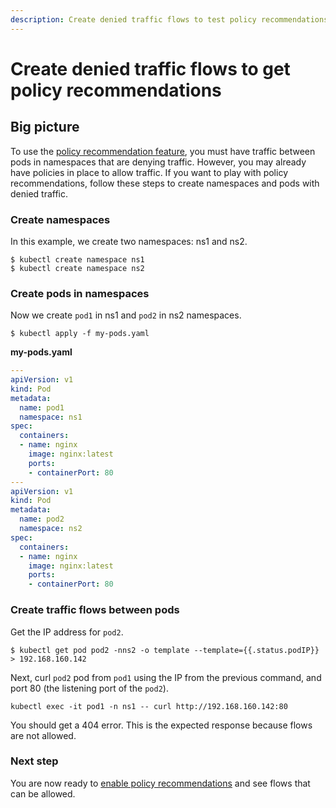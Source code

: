 ```yaml
---
description: Create denied traffic flows to test policy recommendations.
---
```


# Create denied traffic flows to get policy recommendations

## Big picture

To use the [policy recommendation feature](policy-recommendations.mdx), you must have traffic between pods in namespaces that are denying traffic. However, you may already have policies in place to allow traffic. If you want to play with policy recommendations, follow these steps to create namespaces and pods with denied traffic. 

### Create namespaces 

In this example, we create two namespaces: ns1 and ns2.

```batch
$ kubectl create namespace ns1
$ kubectl create namespace ns2
```

### Create pods in namespaces 

Now we create `pod1` in ns1 and `pod2` in ns2 namespaces. 

```batch
$ kubectl apply -f my-pods.yaml
```

**my-pods.yaml**

```yaml
---
apiVersion: v1
kind: Pod
metadata:
  name: pod1
  namespace: ns1
spec:
  containers:
  - name: nginx
    image: nginx:latest
    ports:
    - containerPort: 80
---
apiVersion: v1
kind: Pod
metadata:
  name: pod2
  namespace: ns2
spec:
  containers:
  - name: nginx
    image: nginx:latest
    ports:
    - containerPort: 80
```

### Create traffic flows between pods

Get the IP address for `pod2`.

```
$ kubectl get pod pod2 -nns2 -o template --template={{.status.podIP}}
> 192.168.160.142
```

Next, curl `pod2` pod from `pod1` using the IP from the previous command, and port 80 (the listening port of the `pod2`).

```batch
kubectl exec -it pod1 -n ns1 -- curl http://192.168.160.142:80
```

You should get a 404 error. This is the expected response because flows are not allowed. 

### Next step

You are now ready to [enable policy recommendations](../policy-recommendations#enable-policy-recommendations) and see flows that can be allowed. 
